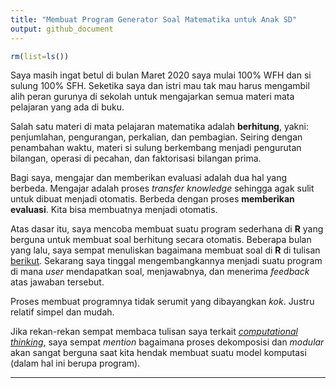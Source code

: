 ```yaml
---
title: "Membuat Program Generator Soal Matematika untuk Anak SD"
output: github_document
---
```


```r
rm(list=ls())
```

Saya masih ingat betul di bulan Maret 2020 saya mulai 100% WFH dan si sulung 100% SFH. Seketika saya dan istri mau tak mau harus mengambil alih peran gurunya di sekolah untuk mengajarkan semua materi mata pelajaran yang ada di buku.

Salah satu materi di mata pelajaran matematika adalah __berhitung__, yakni: penjumlahan, pengurangan, perkalian, dan pembagian. Seiring dengan penambahan waktu, materi si sulung berkembang menjadi pengurutan bilangan, operasi di pecahan, dan faktorisasi bilangan prima.

Bagi saya, mengajar dan memberikan evaluasi adalah dua hal yang berbeda. Mengajar adalah proses _transfer knowledge_ sehingga agak sulit untuk dibuat menjadi otomatis. Berbeda dengan proses __memberikan evaluasi__. Kita bisa membuatnya menjadi otomatis.

Atas dasar itu, saya mencoba membuat suatu program sederhana di __R__ yang berguna untuk membuat soal berhitung secara otomatis. Beberapa bulan yang lalu, saya sempat menuliskan bagaimana membuat soal di __R__ di tulisan [berikut](https://ikanx101.com/blog/soal-berhitung/). Sekarang saya tinggal mengembangkannya menjadi suatu program di mana _user_ mendapatkan soal, menjawabnya, dan menerima _feedback_ atas jawaban tersebut.

Proses membuat programnya tidak serumit yang dibayangkan _kok_. Justru relatif simpel dan mudah.

Jika rekan-rekan sempat membaca tulisan saya terkait [_computational thinking_](https://ikanx101.com/blog/comp-think/), saya sempat _mention_ bagaimana proses dekomposisi dan _modular_ akan sangat berguna saat kita hendak membuat suatu model komputasi (dalam hal ini berupa program).

---
